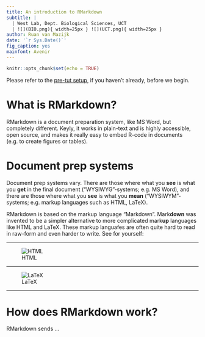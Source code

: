 ```yaml
---
title: An introduction to RMarkdown
subtitle: |
  | West Lab, Dept. Biological Sciences, UCT
  | ![](BIO.png){ width=25px } ![](UCT.png){ width=25px }
author: Ruan van Mazijk
date: '`r Sys.Date()`'
fig_caption: yes
mainfont: Avenir
---
```


```r
knitr::opts_chunk$set(echo = TRUE)
```

Please refer to the [pre-tut setup](pre-tut-setup.html), if you haven't already, before we begin.

# What is RMarkdown?

RMarkdown is a document preparation system, like MS Word, but completely different. Keyly, it works in plain-text and is highly accessible, open source, and makes it really easy to embed R-code in documents (e.g. to create figures or tables).

# Document prep systems

Document prep systems vary. There are those where what you **see** is what you **get** in the final document ("WYSIWYG"-systems; e.g. MS Word), and there are those where what you **see** is what you **mean** ("WYSIWYM"-systems; e.g. markup languages such as HTML, LaTeX).

RMarkdown is based on the markup language "Markdown". Mark**down** was invented to be a simpler alternative to more complicated mark**up** languages like HTML and LaTeX. These markup languafes are often quite hard to read in raw-form and even harder to write. See for yourself:

***

![HTML](HTML.png)

***

![LaTeX](LaTeX.png)

***

# How does RMarkdown work?

RMarkdown sends ...
